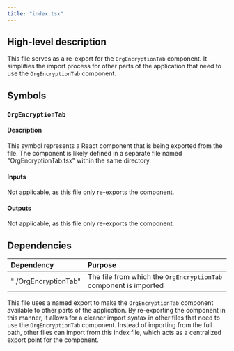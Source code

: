 ```yaml
---
title: "index.tsx"
---
```


## High-level description
This file serves as a re-export for the `OrgEncryptionTab` component. It simplifies the import process for other parts of the application that need to use the `OrgEncryptionTab` component.

## Symbols

### `OrgEncryptionTab`
#### Description
This symbol represents a React component that is being exported from the file. The component is likely defined in a separate file named "OrgEncryptionTab.tsx" within the same directory.

#### Inputs
Not applicable, as this file only re-exports the component.

#### Outputs
Not applicable, as this file only re-exports the component.

## Dependencies
| Dependency | Purpose |
|:-----------|:--------|
| "./OrgEncryptionTab" | The file from which the `OrgEncryptionTab` component is imported |

This file uses a named export to make the `OrgEncryptionTab` component available to other parts of the application. By re-exporting the component in this manner, it allows for a cleaner import syntax in other files that need to use the `OrgEncryptionTab` component. Instead of importing from the full path, other files can import from this index file, which acts as a centralized export point for the component.